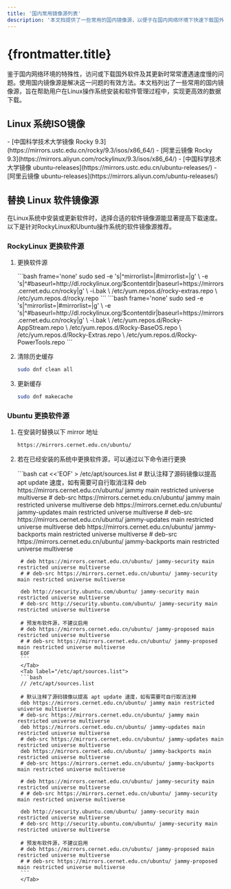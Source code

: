 ```yaml
---
title: '国内常用镜像源列表'
description: '本文档提供了一些常用的国内镜像源，以便于在国内网络环境下快速下载国外软件和Linux系统ISO镜像。'
---
```


# {frontmatter.title}


鉴于国内网络环境的特殊性，访问或下载国外软件及其更新时常常遭遇速度慢的问题。使用国内镜像源是解决这一问题的有效方法。本文档列出了一些常用的国内镜像源，旨在帮助用户在Linux操作系统安装和软件管理过程中，实现更高效的数据下载。

## Linux 系统ISO镜像

<Tabs>
    <Tab label="Rockylinux">
        - [中国科学技术大学镜像 Rocky 9.3](https://mirrors.ustc.edu.cn/rocky/9.3/isos/x86_64/)
        - [阿里云镜像 Rocky 9.3](https://mirrors.aliyun.com/rockylinux/9.3/isos/x86_64/)
    </Tab>
    <Tab label="Ubuntu">
        - [中国科学技术大学镜像 ubuntu-releases](https://mirrors.ustc.edu.cn/ubuntu-releases/)
        - [阿里云镜像 ubuntu-releases](https://mirrors.aliyun.com/ubuntu-releases/)
    </Tab>
</Tabs>

## 替换 Linux 软件镜像源

在Linux系统中安装或更新软件时，选择合适的软件镜像源能显著提高下载速度。以下是针对RockyLinux和Ubuntu操作系统的软件镜像源推荐。

### RockyLinux 更换软件源

1. 更换软件源

    <Tabs>
        <Tab label="Rockylinux 9">
            ```bash frame='none'
            sudo sed -e 's|^mirrorlist=|#mirrorlist=|g' \
                    -e 's|^#baseurl=http://dl.rockylinux.org/$contentdir|baseurl=https://mirrors.cernet.edu.cn/rocky|g' \
                    -i.bak \
                    /etc/yum.repos.d/rocky-extras.repo \
                    /etc/yum.repos.d/rocky.repo
            ```
        </Tab>
        <Tab label="RockyLinux 8">
            ```bash frame='none'
            sudo sed -e 's|^mirrorlist=|#mirrorlist=|g' \
                    -e 's|^#baseurl=http://dl.rockylinux.org/$contentdir|baseurl=https://mirrors.cernet.edu.cn/rocky|g' \
                    -i.bak \
                    /etc/yum.repos.d/Rocky-AppStream.repo \
                    /etc/yum.repos.d/Rocky-BaseOS.repo \
                    /etc/yum.repos.d/Rocky-Extras.repo \
                    /etc/yum.repos.d/Rocky-PowerTools.repo
            ```
        </Tab>
    </Tabs>

2. 清除历史缓存

    ```bash frame='none'
    sudo dnf clean all
    ```
3. 更新缓存

    ```bash frame='none'
    sudo dnf makecache
    ```

### Ubuntu 更换软件源

1. 在安装时替换以下 mirror 地址

    ```bash frame='none'
    https://mirrors.cernet.edu.cn/ubuntu/
    ```

2. 若在已经安装的系统中更换软件源，可以通过以下命令进行更换

    <Tabs>
        <Tab label="快速配置命令">
        ```bash
        cat <<'EOF' > /etc/apt/sources.list
        # 默认注释了源码镜像以提高 apt update 速度，如有需要可自行取消注释
        deb https://mirrors.cernet.edu.cn/ubuntu/ jammy main restricted universe multiverse
        # deb-src https://mirrors.cernet.edu.cn/ubuntu/ jammy main restricted universe multiverse
        deb https://mirrors.cernet.edu.cn/ubuntu/ jammy-updates main restricted universe multiverse
        # deb-src https://mirrors.cernet.edu.cn/ubuntu/ jammy-updates main restricted universe multiverse
        deb https://mirrors.cernet.edu.cn/ubuntu/ jammy-backports main restricted universe multiverse
        # deb-src https://mirrors.cernet.edu.cn/ubuntu/ jammy-backports main restricted universe multiverse

        # deb https://mirrors.cernet.edu.cn/ubuntu/ jammy-security main restricted universe multiverse
        # # deb-src https://mirrors.cernet.edu.cn/ubuntu/ jammy-security main restricted universe multiverse

        deb http://security.ubuntu.com/ubuntu/ jammy-security main restricted universe multiverse
        # deb-src http://security.ubuntu.com/ubuntu/ jammy-security main restricted universe multiverse

        # 预发布软件源，不建议启用
        # deb https://mirrors.cernet.edu.cn/ubuntu/ jammy-proposed main restricted universe multiverse
        # # deb-src https://mirrors.cernet.edu.cn/ubuntu/ jammy-proposed main restricted universe multiverse
        EOF
        ```
        </Tab>
        <Tab label="/etc/apt/sources.list">
        ```bash
        // /etc/apt/sources.list

        # 默认注释了源码镜像以提高 apt update 速度，如有需要可自行取消注释
        deb https://mirrors.cernet.edu.cn/ubuntu/ jammy main restricted universe multiverse
        # deb-src https://mirrors.cernet.edu.cn/ubuntu/ jammy main restricted universe multiverse
        deb https://mirrors.cernet.edu.cn/ubuntu/ jammy-updates main restricted universe multiverse
        # deb-src https://mirrors.cernet.edu.cn/ubuntu/ jammy-updates main restricted universe multiverse
        deb https://mirrors.cernet.edu.cn/ubuntu/ jammy-backports main restricted universe multiverse
        # deb-src https://mirrors.cernet.edu.cn/ubuntu/ jammy-backports main restricted universe multiverse

        # deb https://mirrors.cernet.edu.cn/ubuntu/ jammy-security main restricted universe multiverse
        # # deb-src https://mirrors.cernet.edu.cn/ubuntu/ jammy-security main restricted universe multiverse

        deb http://security.ubuntu.com/ubuntu/ jammy-security main restricted universe multiverse
        # deb-src http://security.ubuntu.com/ubuntu/ jammy-security main restricted universe multiverse

        # 预发布软件源，不建议启用
        # deb https://mirrors.cernet.edu.cn/ubuntu/ jammy-proposed main restricted universe multiverse
        # # deb-src https://mirrors.cernet.edu.cn/ubuntu/ jammy-proposed main restricted universe multiverse
        ```
        </Tab>
    </Tabs>
